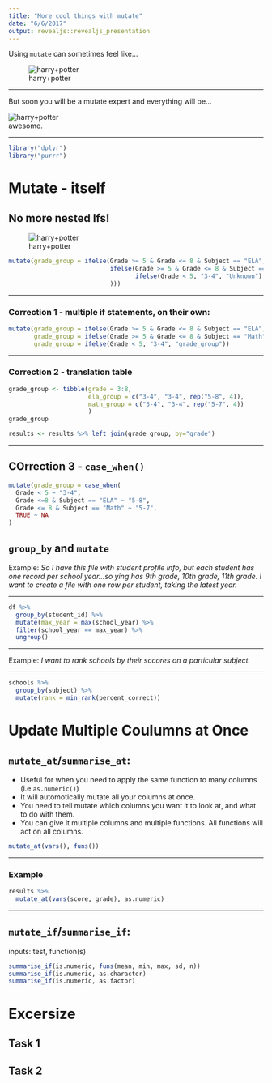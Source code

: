 ```yaml
---
title: "More cool things with mutate"
date: "6/6/2017"
output: revealjs::revealjs_presentation
---
```


Using `mutate` can sometimes feel like...

![harry+potter](https://media1.giphy.com/media/BJmTtZL4hova8/giphy-downsized.gif)  

---

But soon you will be a mutate expert and everything will be...

![harry+potter](https://media4.giphy.com/media/pYCZPDymIVjeo/giphy.gif)  
awesome.

---

```r
library("dplyr")
library("purrr")
```


# Mutate - itself

## No more nested Ifs!

![harry+potter](https://media2.giphy.com/media/hP8xenrzdIhqw/giphy-downsized.gif)  


```r
mutate(grade_group = ifelse(Grade >= 5 & Grade <= 8 & Subject == "ELA", "5-8", 
                            ifelse(Grade >= 5 & Grade <= 8 & Subject == "Math", "5-7", 
                                   ifelse(Grade < 5, "3-4", "Unknown")
                            )))
```

---

### Correction 1 - multiple if statements, on their own:

```r
mutate(grade_group = ifelse(Grade >= 5 & Grade <= 8 & Subject == "ELA", "5-8", NA),
       grade_group = ifelse(Grade >= 5 & Grade <= 8 & Subject == "Math", "5-7", grade_group),
       grade_group = ifelse(Grade < 5, "3-4", "grade_group"))
```

---

### Correction 2 - translation table

```r
grade_group <- tibble(grade = 3:8, 
                      ela_group = c("3-4", "3-4", rep("5-8", 4)), 
                      math_group = c("3-4", "3-4", rep("5-7", 4))
                      )
grade_group
```

```r
results <- results %>% left_join(grade_group, by="grade")
```

---

## COrrection 3 - `case_when()`
```r
mutate(grade_group = case_when(
  Grade < 5 ~ "3-4",
  Grade <=8 & Subject == "ELA" ~ "5-8",
  Grade <= 8 & Subject == "Math" ~ "5-7",
  TRUE ~ NA
)
```




## `group_by` and `mutate`
Example: _So I have this file with student profile info, but each student has one record per school year...so ying has 9th grade, 10th grade, 11th grade. I want to create a file with one row per student, taking the latest year._

---

```r
df %>%
  group_by(student_id) %>% 
  mutate(max_year = max(school_year) %>% 
  filter(school_year == max_year) %>% 
  ungroup()
```

---

Example:
_I want to rank schools by their sccores on a particular subject._

---

```r
schools %>% 
  group_by(subject) %>%
  mutate(rank = min_rank(percent_correct))
```






# Update Multiple Coulumns at Once


## `mutate_at`/`summarise_at`:

- Useful for when you need to apply the same function to many columns (i.e `as.numeric()`)
- It will automotically mutate all your columns at once.
- You need to tell mutate which columns you want it to look at, and what to do with them.
- You can give it multiple columns and multiple functions. All functions will act on all columns.

```r
mutate_at(vars(), funs())
```

---

### Example

```r
results %>%
  mutate_at(vars(score, grade), as.numeric)
```



---

## `mutate_if`/`summarise_if`:

inputs: test, function(s)
```r
summarise_if(is.numeric, funs(mean, min, max, sd, n))
summarise_if(is.numeric, as.character)
summarise_if(is.numeric, as.factor)
```


# Excersize

## Task 1


## Task 2
